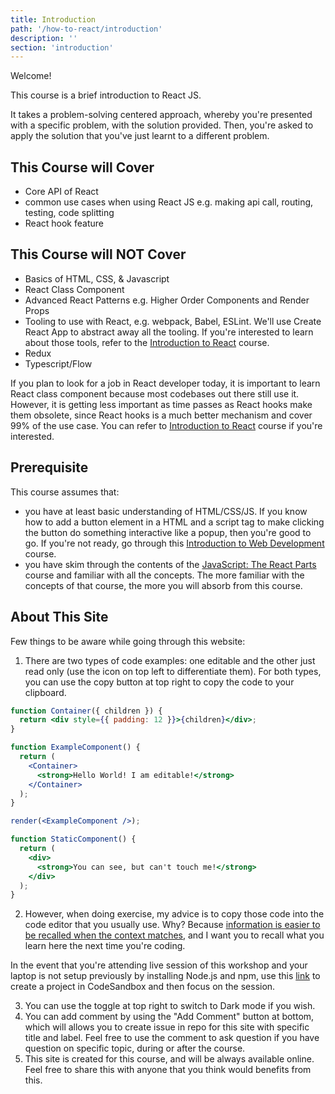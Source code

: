 ```yaml
---
title: Introduction
path: '/how-to-react/introduction'
description: ''
section: 'introduction'
---
```


Welcome!

This course is a brief introduction to React JS.

It takes a problem-solving centered approach, whereby you're presented with a specific problem, with the solution provided. Then, you're asked to apply the solution that you've just learnt to a different problem.

## This Course will Cover

- Core API of React
- common use cases when using React JS e.g. making api call, routing, testing, code splitting
- React hook feature

## This Course will NOT Cover

- Basics of HTML, CSS, & Javascript
- React Class Component
- Advanced React Patterns e.g. Higher Order Components and Render Props
- Tooling to use with React, e.g. webpack, Babel, ESLint. We'll use Create React App to abstract away all the tooling. If you're interested to learn about those tools, refer to the [Introduction to React][intro-to-react-js] course.
- Redux
- Typescript/Flow

<aside>

If you plan to look for a job in React developer today, it is important to learn React class component because most codebases out there still use it. However, it is getting less important as time passes as React hooks make them obsolete, since React hooks is a much better mechanism and cover 99% of the use case. You can refer to [Introduction to React][intro-to-react-js] course if you're interested.

</aside>

## Prerequisite

This course assumes that:

- you have at least basic understanding of HTML/CSS/JS. If you know how to add a button element in a HTML and a script tag to make clicking the button do something interactive like a popup, then you're good to go. If you're not ready, go through this [Introduction to Web Development][intro-to-webdev] course.
- you have skim through the contents of the [JavaScript: The React Parts][js-the-react-parts] course and familiar with all the concepts. The more familiar with the concepts of that course, the more you will absorb from this course.

## About This Site

Few things to be aware while going through this website:

1. There are two types of code examples: one editable and the other just read only (use the icon on top left to differentiate them). For both types, you can use the copy button at top right to copy the code to your clipboard.

```jsx live noInline
function Container({ children }) {
  return <div style={{ padding: 12 }}>{children}</div>;
}

function ExampleComponent() {
  return (
    <Container>
      <strong>Hello World! I am editable!</strong>
    </Container>
  );
}

render(<ExampleComponent />);
```

```jsx
function StaticComponent() {
  return (
    <div>
      <strong>You can see, but can't touch me!</strong>
    </div>
  );
}
```

2. However, when doing exercise, my advice is to copy those code into the code editor that you usually use. Why? Because [information is easier to be recalled when the context matches][recall-context], and I want you to recall what you learn here the next time you're coding.

<aside>

In the event that you're attending live session of this workshop and your laptop is not setup previously by installing Node.js and npm, use this [link][new-react-sandbox] to create a project in CodeSandbox and then focus on the session.

</aside>

3. You can use the toggle at top right to switch to Dark mode if you wish.
4. You can add comment by using the "Add Comment" button at bottom, which will allows you to create issue in repo for this site with specific title and label. Feel free to use the comment to ask question if you have question on specific topic, during or after the course.
5. This site is created for this course, and will be always available online. Feel free to share this with anyone that you think would benefits from this.

[intro-to-webdev]: https://intro-to-web-dev.netlify.com/
[intro-to-react-js]: https://intro-to-react-js.netlify.com/
[js-the-react-parts]: /js-the-react-parts
[recall-context]: https://en.wikipedia.org/wiki/Recall_(memory)#Context
[new-react-sandbox]: https://codesandbox.io/s/new
